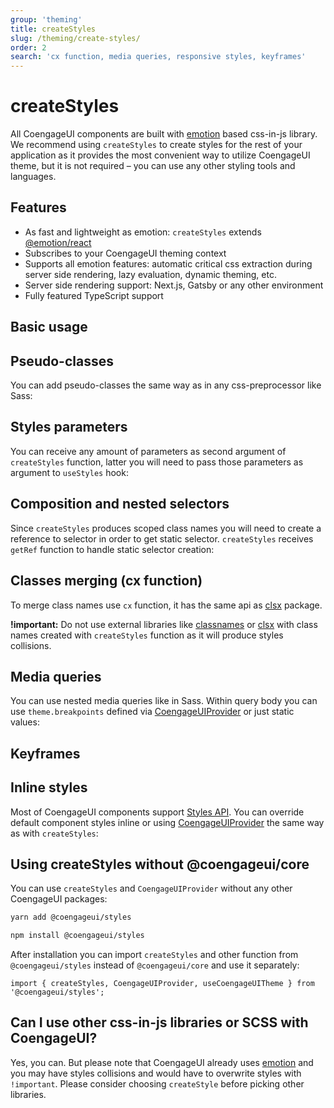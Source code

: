 ```yaml
---
group: 'theming'
title: createStyles
slug: /theming/create-styles/
order: 2
search: 'cx function, media queries, responsive styles, keyframes'
---
```



# createStyles

All CoengageUI components are built with [emotion](https://emotion.sh/) based css-in-js library.
We recommend using `createStyles` to create styles for the rest of your application
as it provides the most convenient way to utilize CoengageUI theme, but it is not required
– you can use any other styling tools and languages.

## Features

- As fast and lightweight as emotion: `createStyles` extends [@emotion/react](https://emotion.sh/docs/@emotion/react)
- Subscribes to your CoengageUI theming context
- Supports all emotion features: automatic critical css extraction during server side rendering, lazy evaluation, dynamic theming, etc.
- Server side rendering support: Next.js, Gatsby or any other environment
- Fully featured TypeScript support

## Basic usage

<Demo data={CreateStylesDemos.createStylesBasics} />

## Pseudo-classes

You can add pseudo-classes the same way as in any css-preprocessor like Sass:

<Demo data={CreateStylesDemos.createStylesPseudo} />

## Styles parameters

You can receive any amount of parameters as second argument of `createStyles` function,
latter you will need to pass those parameters as argument to `useStyles` hook:

<Demo data={CreateStylesDemos.createStylesParameters} />

## Composition and nested selectors

Since `createStyles` produces scoped class names you will need to create a reference to selector
in order to get static selector. `createStyles` receives `getRef` function to handle static selector creation:

<Demo data={CreateStylesDemos.createStylesComposition} />

## Classes merging (cx function)

To merge class names use `cx` function, it has the same api as [clsx](https://www.npmjs.com/package/clsx) package.

**!important:** Do not use external libraries like [classnames](https://www.npmjs.com/package/classnames)
or [clsx](https://www.npmjs.com/package/clsx) with class names created with `createStyles` function
as it will produce styles collisions.

<Demo data={CreateStylesDemos.createStylesCx} />

## Media queries

You can use nested media queries like in Sass. Within query body you can use `theme.breakpoints`
defined via [CoengageUIProvider](/theming/extend-theme/#breakpoints) or just static values:

<Demo data={CreateStylesDemos.createStylesMedia} />

## Keyframes

<Demo data={CreateStylesDemos.createStylesKeyframes} />

## Inline styles

Most of CoengageUI components support [Styles API](/theming/styles-api/).
You can override default component styles inline or using [CoengageUIProvider](/theming/coengageui-provider/)
the same way as with `createStyles`:

<Demo data={TabsDemos.stylesApi} />

## Using createStyles without @coengageui/core

You can use `createStyles` and `CoengageUIProvider` without any other CoengageUI packages:

```bash
yarn add @coengageui/styles

npm install @coengageui/styles
```

After installation you can import `createStyles` and other function from `@coengageui/styles` instead of `@coengageui/core` and use it separately:

```tsx
import { createStyles, CoengageUIProvider, useCoengageUITheme } from '@coengageui/styles';
```

## Can I use other css-in-js libraries or SCSS with CoengageUI?

Yes, you can. But please note that CoengageUI already uses [emotion](https://emotion.sh/) and you may
have styles collisions and would have to overwrite styles with `!important`. Please consider
choosing `createStyle` before picking other libraries.
